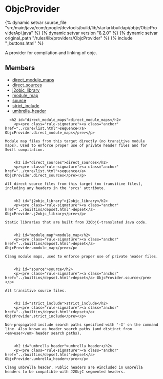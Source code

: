 <html devsite>
<head>
  <meta name="project_path" value="/_project.yaml">
  <meta name="book_path" value="/versions/8.2.0/_book.yaml">
</head>
<body>

<h1 class="page-title" id="modules.ObjcProvider">ObjcProvider</h1>

{% dynamic setvar source_file "src/main/java/com/google/devtools/build/lib/starlarkbuildapi/objc/ObjcProviderApi.java" %}
{% dynamic setvar version "8.2.0" %}
{% dynamic setvar original_path "/rules/lib/providers/ObjcProvider" %}
{% include "_buttons.html" %}
<!-- {% raw %} -->

A provider for compilation and linking of objc.

<h2>Members</h2>
<ul>
    <li>
    <a href="#direct_module_maps">direct_module_maps</a>
  </li>
      <li>
    <a href="#direct_sources">direct_sources</a>
  </li>
      <li>
    <a href="#j2objc_library">j2objc_library</a>
  </li>
      <li>
    <a href="#module_map">module_map</a>
  </li>
      <li>
    <a href="#source">source</a>
  </li>
      <li>
    <a href="#strict_include">strict_include</a>
  </li>
      <li>
    <a href="#umbrella_header">umbrella_header</a>
  </li>
  </ul>

      <h2 id="direct_module_maps">direct_module_maps</h2>
        <p><pre class="rule-signature"><a class="anchor" href="../core/list.html">sequence</a> ObjcProvider.direct_module_maps</pre></p>

    Module map files from this target directly (no transitive module maps). Used to enforce proper use of private header files and for Swift compilation.


        <h2 id="direct_sources">direct_sources</h2>
        <p><pre class="rule-signature"><a class="anchor" href="../core/list.html">sequence</a> ObjcProvider.direct_sources</pre></p>

    All direct source files from this target (no transitive files), including any headers in the 'srcs' attribute.


        <h2 id="j2objc_library">j2objc_library</h2>
        <p><pre class="rule-signature"><a class="anchor" href="../builtins/depset.html">depset</a> ObjcProvider.j2objc_library</pre></p>

    Static libraries that are built from J2ObjC-translated Java code.


        <h2 id="module_map">module_map</h2>
        <p><pre class="rule-signature"><a class="anchor" href="../builtins/depset.html">depset</a> ObjcProvider.module_map</pre></p>

    Clang module maps, used to enforce proper use of private header files.


        <h2 id="source">source</h2>
        <p><pre class="rule-signature"><a class="anchor" href="../builtins/depset.html">depset</a> ObjcProvider.source</pre></p>

    All transitive source files.


        <h2 id="strict_include">strict_include</h2>
        <p><pre class="rule-signature"><a class="anchor" href="../builtins/depset.html">depset</a> ObjcProvider.strict_include</pre></p>

    Non-propagated include search paths specified with '-I' on the command line. Also known as header search paths (and distinct from <em>user</em> header search paths).


        <h2 id="umbrella_header">umbrella_header</h2>
        <p><pre class="rule-signature"><a class="anchor" href="../builtins/depset.html">depset</a> ObjcProvider.umbrella_header</pre></p>

    Clang umbrella header. Public headers are #included in umbrella headers to be compatible with J2ObjC segmented headers.



</body>
</html>

<!-- {% endraw %} -->
